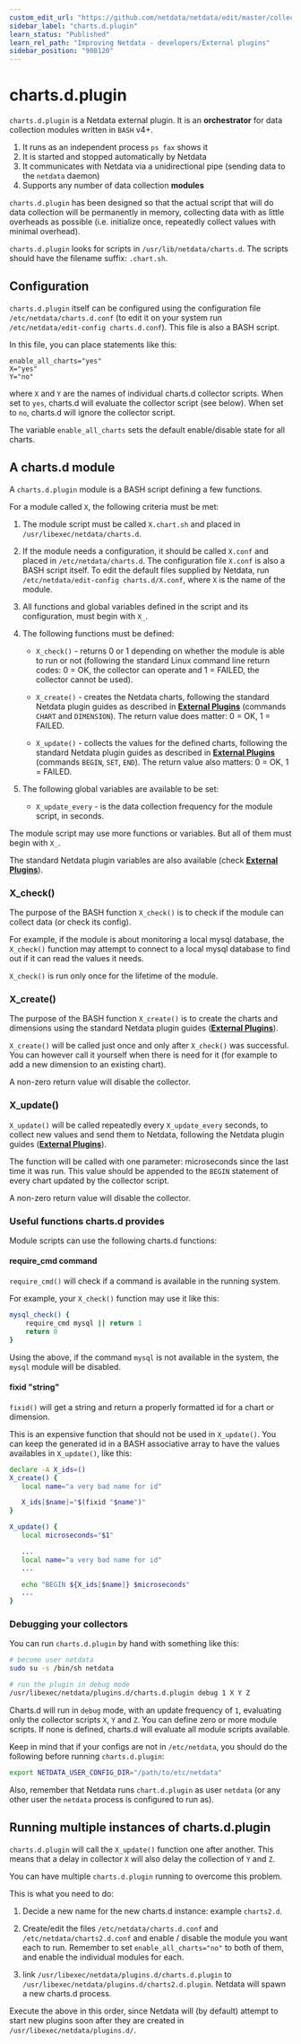```yaml
---
custom_edit_url: "https://github.com/netdata/netdata/edit/master/collectors/charts.d.plugin/README.md"
sidebar_label: "charts.d.plugin"
learn_status: "Published"
learn_rel_path: "Improving Netdata - developers/External plugins"
sidebar_position: "908120"
---
```



# charts.d.plugin

`charts.d.plugin` is a Netdata external plugin. It is an **orchestrator** for data collection modules written in `BASH` v4+.

1.  It runs as an independent process `ps fax` shows it
2.  It is started and stopped automatically by Netdata
3.  It communicates with Netdata via a unidirectional pipe (sending data to the `netdata` daemon)
4.  Supports any number of data collection **modules**

`charts.d.plugin` has been designed so that the actual script that will do data collection will be permanently in
memory, collecting data with as little overheads as possible
(i.e. initialize once, repeatedly collect values with minimal overhead).

`charts.d.plugin` looks for scripts in `/usr/lib/netdata/charts.d`.
The scripts should have the filename suffix: `.chart.sh`.

## Configuration

`charts.d.plugin` itself can be configured using the configuration file `/etc/netdata/charts.d.conf`
(to edit it on your system run `/etc/netdata/edit-config charts.d.conf`). This file is also a BASH script.

In this file, you can place statements like this:

```
enable_all_charts="yes"
X="yes"
Y="no"
```

where `X` and `Y` are the names of individual charts.d collector scripts.
When set to `yes`, charts.d will evaluate the collector script (see below).
When set to `no`, charts.d will ignore the collector script.

The variable `enable_all_charts` sets the default enable/disable state for all charts.

## A charts.d module

A `charts.d.plugin` module is a BASH script defining a few functions.

For a module called `X`, the following criteria must be met:

1.  The module script must be called `X.chart.sh` and placed in `/usr/libexec/netdata/charts.d`.

2.  If the module needs a configuration, it should be called `X.conf` and placed in `/etc/netdata/charts.d`.
    The configuration file `X.conf` is also a BASH script itself.
    To edit the default files supplied by Netdata, run `/etc/netdata/edit-config charts.d/X.conf`,
    where `X` is the name of the module.

3.  All functions and global variables defined in the script and its configuration, must begin with `X_`.

4.  The following functions must be defined:

    -   `X_check()` - returns 0 or 1 depending on whether the module is able to run or not
         (following the standard Linux command line return codes: 0 = OK, the collector can operate and 1 = FAILED,
         the collector cannot be used).

    -   `X_create()` - creates the Netdata charts, following the standard Netdata plugin guides as described in
         **[External Plugins](/docs/improving-netdata---developers/external-plugins)** (commands `CHART` and `DIMENSION`).
         The return value does matter: 0 = OK, 1 = FAILED.

    -   `X_update()` - collects the values for the defined charts, following the standard Netdata plugin guides
         as described in **[External Plugins](/docs/improving-netdata---developers/external-plugins)** (commands `BEGIN`, `SET`, `END`).
         The return value also matters: 0 = OK, 1 = FAILED.

5.  The following global variables are available to be set:
    -   `X_update_every` - is the data collection frequency for the module script, in seconds.

The module script may use more functions or variables. But all of them must begin with `X_`.

The standard Netdata plugin variables are also available (check **[External Plugins](/docs/improving-netdata---developers/external-plugins)**). 

### X_check()

The purpose of the BASH function `X_check()` is to check if the module can collect data (or check its config).

For example, if the module is about monitoring a local mysql database, the `X_check()` function may attempt to
connect to a local mysql database to find out if it can read the values it needs.

`X_check()` is run only once for the lifetime of the module.

### X_create()

The purpose of the BASH function `X_create()` is to create the charts and dimensions using the standard Netdata
plugin guides (**[External Plugins](/docs/improving-netdata---developers/external-plugins)**).

`X_create()` will be called just once and only after `X_check()` was successful.
You can however call it yourself when there is need for it (for example to add a new dimension to an existing chart).

A non-zero return value will disable the collector.

### X_update()

`X_update()` will be called repeatedly every `X_update_every` seconds, to collect new values and send them to Netdata,
following the Netdata plugin guides (**[External Plugins](/docs/improving-netdata---developers/external-plugins)**).

The function will be called with one parameter: microseconds since the last time it was run. This value should be
appended to the `BEGIN` statement of every chart updated by the collector script.

A non-zero return value will disable the collector.

### Useful functions charts.d provides

Module scripts can use the following charts.d functions:

#### require_cmd command

`require_cmd()` will check if a command is available in the running system.

For example, your `X_check()` function may use it like this:

```sh
mysql_check() {
    require_cmd mysql || return 1
    return 0
}
```

Using the above, if the command `mysql` is not available in the system, the `mysql` module will be disabled.

#### fixid "string"

`fixid()` will get a string and return a properly formatted id for a chart or dimension.

This is an expensive function that should not be used in `X_update()`.
You can keep the generated id in a BASH associative array to have the values availables in `X_update()`, like this:

```sh
declare -A X_ids=()
X_create() {
   local name="a very bad name for id"

   X_ids[$name]="$(fixid "$name")"
}

X_update() {
   local microseconds="$1"

   ...
   local name="a very bad name for id"
   ...

   echo "BEGIN ${X_ids[$name]} $microseconds"
   ...
}
```

### Debugging your collectors

You can run `charts.d.plugin` by hand with something like this:

```sh
# become user netdata
sudo su -s /bin/sh netdata

# run the plugin in debug mode
/usr/libexec/netdata/plugins.d/charts.d.plugin debug 1 X Y Z
```

Charts.d will run in `debug` mode, with an update frequency of `1`, evaluating only the collector scripts
`X`, `Y` and `Z`. You can define zero or more module scripts. If none is defined, charts.d will evaluate all
module scripts available.

Keep in mind that if your configs are not in `/etc/netdata`, you should do the following before running
`charts.d.plugin`:

```sh
export NETDATA_USER_CONFIG_DIR="/path/to/etc/netdata"
```

Also, remember that Netdata runs `chart.d.plugin` as user `netdata` (or any other user the `netdata` process is configured to run as).

## Running multiple instances of charts.d.plugin

`charts.d.plugin` will call the `X_update()` function one after another. This means that a delay in collector `X`
will also delay the collection of `Y` and `Z`.

You can have multiple `charts.d.plugin` running to overcome this problem.

This is what you need to do:

1.  Decide a new name for the new charts.d instance: example `charts2.d`.

2.  Create/edit the files `/etc/netdata/charts.d.conf` and `/etc/netdata/charts2.d.conf` and enable / disable the
    module you want each to run. Remember to set `enable_all_charts="no"` to both of them, and enable the individual
    modules for each.

3.  link `/usr/libexec/netdata/plugins.d/charts.d.plugin` to `/usr/libexec/netdata/plugins.d/charts2.d.plugin`.
    Netdata will spawn a new charts.d process.

Execute the above in this order, since Netdata will (by default) attempt to start new plugins soon after they are
created in `/usr/libexec/netdata/plugins.d/`.



